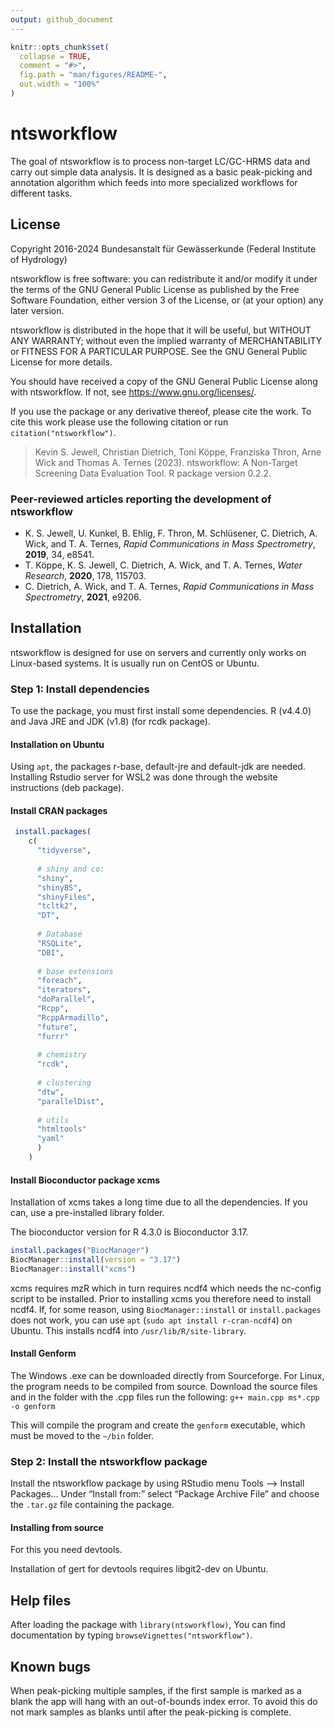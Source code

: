 ```yaml
---
output: github_document
---
```


<!-- README.md is generated from README.Rmd. Please edit that file -->

```r
knitr::opts_chunk$set(
  collapse = TRUE,
  comment = "#>",
  fig.path = "man/figures/README-",
  out.width = "100%"
)
```

# ntsworkflow

The goal of ntsworkflow is to process non-target LC/GC-HRMS data and carry out simple data analysis. It is designed as a basic peak-picking and annotation algorithm which feeds into more specialized workflows for different tasks.

## License

Copyright 2016-2024 Bundesanstalt für Gewässerkunde (Federal Institute of Hydrology)

ntsworkflow is free software: you can redistribute it and/or modify it under the 
terms of the GNU General Public License as published by the Free Software 
Foundation, either version 3 of the License, or (at your option) any 
later version.

ntsworkflow is distributed in the hope that it will be useful, but WITHOUT ANY 
WARRANTY; without even the implied warranty of MERCHANTABILITY or FITNESS 
FOR A PARTICULAR PURPOSE. See the GNU General Public License for more details.

You should have received a copy of the GNU General Public License along 
with ntsworkflow. If not, see <https://www.gnu.org/licenses/>.

If you use the package or any derivative thereof, please cite the work.
To cite this work please use the following citation or run `citation("ntsworkflow")`.

> Kevin S. Jewell, Christian Dietrich, Toni Köppe, Franziska Thron, Arne Wick and Thomas A. Ternes (2023). 
> ntsworkflow: A Non-Target Screening Data Evaluation Tool. R package version 0.2.2.

### Peer-reviewed articles reporting the development of ntsworkflow

* K. S. Jewell, U. Kunkel, B. Ehlig, F. Thron, M. Schlüsener, C. Dietrich, A. Wick, and T. A. Ternes, *Rapid Communications in Mass Spectrometry*, **2019**, 34, e8541.
* T. Köppe, K. S. Jewell, C. Dietrich, A. Wick, and T. A. Ternes, *Water Research*, **2020**, 178, 115703.
* C. Dietrich, A. Wick, and T. A. Ternes, *Rapid Communications in Mass Spectrometry*, **2021**, e9206.

## Installation

ntsworkflow is designed for use on servers and currently only works on Linux-based systems. It is usually run on CentOS or Ubuntu.

### Step 1: Install dependencies
To use the package, you must first install some dependencies. R (v4.4.0) and Java JRE and JDK (v1.8) (for rcdk package). 

#### Installation on Ubuntu
Using `apt`, the packages r-base, default-jre and default-jdk are needed. Installing Rstudio server for WSL2 was done through the website instructions (deb package).


#### Install CRAN packages

``` r
 install.packages(
    c(
      "tidyverse", 
      
      # shiny and co:
      "shiny",  
      "shinyBS",  
      "shinyFiles", 
      "tcltk2",  
      "DT",  
      
      # Database
      "RSQLite",  
      "DBI",  
      
      # base extensions
      "foreach",  
      "iterators", 
      "doParallel", 
      "Rcpp", 
      "RcppArmadillo",
      "future",
      "furrr"
      
      # chemistry
      "rcdk",  
     
      # clustering
      "dtw", 
      "parallelDist",
      
      # utils
      "htmltools" 
      "yaml"  
      )
    )
```

#### Install Bioconductor package xcms

Installation of xcms takes a long time due to all the dependencies. If you can, use a pre-installed library folder.

The bioconductor version for R 4.3.0 is Bioconductor 3.17. 
```r
install.packages("BiocManager")
BiocManager::install(version = "3.17")
BiocManager::install("xcms")  
```

xcms requires mzR which in turn requires ncdf4 which needs the nc-config script to be installed. Prior to installing xcms you therefore need to install ncdf4. If, for some reason, using `BiocManager::install` or `install.packages` does not work, you can use `apt` (`sudo apt install r-cran-ncdf4`) on Ubuntu. This installs ncdf4 into `/usr/lib/R/site-library`.

#### Install Genform
The Windows .exe can be downloaded directly from Sourceforge. For Linux, the program needs to be compiled from source. Download the source files and in the folder with the .cpp files run the following:
`g++ main.cpp ms*.cpp -o genform`

This will compile the program and create the `genform` executable, which must be moved to the `~/bin` folder.

### Step 2: Install the ntsworkflow package
Install the ntsworkflow package by using RStudio menu Tools --> Install Packages... Under "Install from:" select "Package Archive File" and choose the `.tar.gz` file containing the package.

#### Installing from source
For this you need devtools.

Installation of gert for devtools requires libgit2-dev on Ubuntu.

## Help files
After loading the package with `library(ntsworkflow)`, You can find documentation by typing `browseVignettes("ntsworkflow")`. 

## Known bugs

When peak-picking multiple samples, if the first sample is marked as a blank the app will hang with an out-of-bounds index error. To avoid this do not mark samples as blanks until after the peak-picking is complete.

